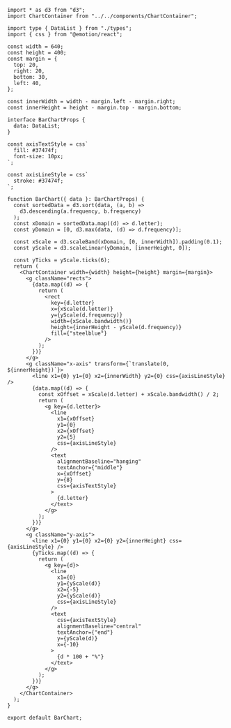 ```tsx
import * as d3 from "d3";
import ChartContainer from "../../components/ChartContainer";

import type { DataList } from "./types";
import { css } from "@emotion/react";

const width = 640;
const height = 400;
const margin = {
  top: 20,
  right: 20,
  bottom: 30,
  left: 40,
};

const innerWidth = width - margin.left - margin.right;
const innerHeight = height - margin.top - margin.bottom;

interface BarChartProps {
  data: DataList;
}

const axisTextStyle = css`
  fill: #37474f;
  font-size: 10px;
`;

const axisLineStyle = css`
  stroke: #37474f;
`;

function BarChart({ data }: BarChartProps) {
  const sortedData = d3.sort(data, (a, b) =>
    d3.descending(a.frequency, b.frequency)
  );
  const xDomain = sortedData.map((d) => d.letter);
  const yDomain = [0, d3.max(data, (d) => d.frequency)];

  const xScale = d3.scaleBand(xDomain, [0, innerWidth]).padding(0.1);
  const yScale = d3.scaleLinear(yDomain, [innerHeight, 0]);

  const yTicks = yScale.ticks(6);
  return (
    <ChartContainer width={width} height={height} margin={margin}>
      <g className="rects">
        {data.map((d) => {
          return (
            <rect
              key={d.letter}
              x={xScale(d.letter)}
              y={yScale(d.frequency)}
              width={xScale.bandwidth()}
              height={innerHeight - yScale(d.frequency)}
              fill={"steelblue"}
            />
          );
        })}
      </g>
      <g className="x-axis" transform={`translate(0, ${innerHeight})`}>
        <line x1={0} y1={0} x2={innerWidth} y2={0} css={axisLineStyle} />
        {data.map((d) => {
          const xOffset = xScale(d.letter) + xScale.bandwidth() / 2;
          return (
            <g key={d.letter}>
              <line
                x1={xOffset}
                y1={0}
                x2={xOffset}
                y2={5}
                css={axisLineStyle}
              />
              <text
                alignmentBaseline="hanging"
                textAnchor={"middle"}
                x={xOffset}
                y={8}
                css={axisTextStyle}
              >
                {d.letter}
              </text>
            </g>
          );
        })}
      </g>
      <g className="y-axis">
        <line x1={0} y1={0} x2={0} y2={innerHeight} css={axisLineStyle} />
        {yTicks.map((d) => {
          return (
            <g key={d}>
              <line
                x1={0}
                y1={yScale(d)}
                x2={-5}
                y2={yScale(d)}
                css={axisLineStyle}
              />
              <text
                css={axisTextStyle}
                alignmentBaseline="central"
                textAnchor={"end"}
                y={yScale(d)}
                x={-10}
              >
                {d * 100 + "%"}
              </text>
            </g>
          );
        })}
      </g>
    </ChartContainer>
  );
}

export default BarChart;
```
